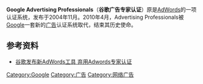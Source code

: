 {{expand|time=2014-12-30T06:28:43+00:00}}
{{onesource|time=2014-12-30T06:28:43+00:00}}
'''Google Advertising Professionals'''（'''谷歌广告专家认证'''）原是[[AdWords|AdWords]]的一项认证系统，发布于2004年11月。2010年4月，Advertising Professionals被[[Google|Google]]一套新的[[广告|广告]]认证系统取代，结束其历史使命。

== 参考资料 ==
*[http://www.openvoip.cn/news/2010/04/26/a_32996.aspx 谷歌发布新AdWords工具 弃用Adwords专家认证] {{Wayback|url=http://www.openvoip.cn/news/2010/04/26/a_32996.aspx |date=20150512050531 }}

{{网络小作品}} 
{{Google服务}}

[[Category:Google|Category:Google]]
[[Category:广告|Category:广告]]
[[Category:网络广告|Category:网络广告]]